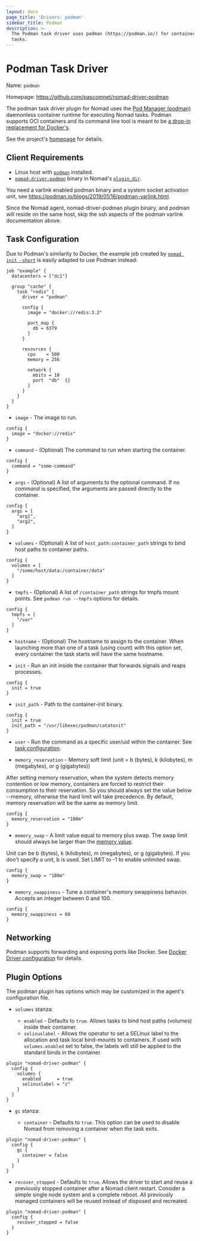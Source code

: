```yaml
---
layout: docs
page_title: 'Drivers: podman'
sidebar_title: Podman
description: >-
  The Podman task driver uses podman (https://podman.io/) for containerizing
  tasks.
---
```


# Podman Task Driver

Name: `podman`

Homepage: https://github.com/pascomnet/nomad-driver-podman

The podman task driver plugin for Nomad uses the [Pod Manager (podman)][podman]
daemonless container runtime for executing Nomad tasks. Podman supports OCI
containers and its command line tool is meant to be [a drop-in replacement for
Docker's][podman-cli].

See the project's [homepage][homepage] for details.

## Client Requirements

- Linux host with [`podman`][podman] installed.
- [`nomad-driver-podman`][releases] binary in Nomad's [`plugin_dir`][plugin_dir].

You need a varlink enabled podman binary and a system socket activation unit, see https://podman.io/blogs/2019/01/16/podman-varlink.html.

Since the Nomad agent, nomad-driver-podman plugin binary, and podman will
reside on the same host, skip the ssh aspects of the podman varlink
documentation above.

## Task Configuration

Due to Podman's similarity to Docker, the example job created by [`nomad init -short`][nomad-init] is easily adapted to use Podman instead:

```hcl
job "example" {
  datacenters = ["dc1"]

  group "cache" {
    task "redis" {
      driver = "podman"

      config {
        image = "docker://redis:3.2"

        port_map {
          db = 6379
        }
      }

      resources {
        cpu    = 500
        memory = 256

        network {
          mbits = 10
          port  "db"  {}
        }
      }
    }
  }
}
```

- `image` - The image to run.

```hcl
config {
  image = "docker://redis"
}
```

- `command` - (Optional) The command to run when starting the container.

```hcl
config {
  command = "some-command"
}
```

- `args` - (Optional) A list of arguments to the optional command. If no
  _command_ is specified, the arguments are passed directly to the container.

```hcl
config {
  args = [
    "arg1",
    "arg2",
  ]
}
```

- `volumes` - (Optional) A list of `host_path:container_path` strings to bind
  host paths to container paths.

```hcl
config {
  volumes = [
    "/some/host/data:/container/data"
  ]
}
```

- `tmpfs` - (Optional) A list of `/container_path` strings for tmpfs mount
  points. See `podman run --tmpfs` options for details.

```hcl
config {
  tmpfs = [
    "/var"
  ]
}
```

- `hostname` - (Optional) The hostname to assign to the container. When
  launching more than one of a task (using count) with this option set, every
  container the task starts will have the same hostname.

- `init` - Run an init inside the container that forwards signals and reaps processes.

```hcl
config {
  init = true
}
```

- `init_path` - Path to the container-init binary.

```hcl
config {
  init = true
  init_path = "/usr/libexec/podman/catatonit"
}
```

- `user` - Run the command as a specific user/uid within the container. See
  [task configuration][task].

- `memory_reservation` - Memory soft limit (unit = b (bytes), k (kilobytes), m
  (megabytes), or g (gigabytes))

After setting memory reservation, when the system detects memory contention or
low memory, containers are forced to restrict their consumption to their
reservation. So you should always set the value below --memory, otherwise the
hard limit will take precedence. By default, memory reservation will be the
same as memory limit.

```hcl
config {
  memory_reservation = "100m"
}
```

- `memory_swap` - A limit value equal to memory plus swap. The swap limit
  should always be larger than the [memory value][memory-value].

Unit can be b (bytes), k (kilobytes), m (megabytes), or g (gigabytes). If you
don't specify a unit, b is used. Set LIMIT to -1 to enable unlimited swap.

```hcl
config {
  memory_swap = "180m"
}
```

- `memory_swappiness` - Tune a container's memory swappiness behavior. Accepts
  an integer between 0 and 100.

```hcl
config {
  memory_swappiness = 60
}
```

## Networking

Podman supports forwarding and exposing ports like Docker. See [Docker Driver
configuration][docker-ports] for details.

## Plugin Options

The podman plugin has options which may be customized in the agent's
configuration file.

- `volumes` stanza:

  - `enabled` - Defaults to `true`. Allows tasks to bind host paths (volumes)
    inside their container.
  - `selinuxlabel` - Allows the operator to set a SELinux label to the
    allocation and task local bind-mounts to containers. If used with
    `volumes.enabled` set to false, the labels will still be applied to the
    standard binds in the container.

```hcl
plugin "nomad-driver-podman" {
  config {
    volumes {
      enabled      = true
      selinuxlabel = "z"
    }
  }
}
```

- `gc` stanza:

  - `container` - Defaults to `true`. This option can be used to disable
    Nomad from removing a container when the task exits.

```hcl
plugin "nomad-driver-podman" {
  config {
    gc {
      container = false
    }
  }
}
```

- `recover_stopped` - Defaults to `true`. Allows the driver to start and reuse
  a previously stopped container after a Nomad client restart.
  Consider a simple single node system and a complete reboot. All previously managed containers
  will be reused instead of disposed and recreated.

```hcl
plugin "nomad-driver-podman" {
  config {
    recover_stopped = false
  }
}
```

[docker-ports]: /docs/drivers/docker#forwarding-and-exposing-ports
[homepage]: https://github.com/pascomnet/nomad-driver-podman
[memory-value]: /docs/job-specification/resources#memory
[nomad-init]: /docs/commands/job/init
[plugin_dir]: /docs/configuration#plugin_dir
[podman]: https://podman.io/
[podman-cli]: https://podman.io/whatis.html
[releases]: https://github.com/pascomnet/nomad-driver-podman/releases
[task]: /docs/job-specification/task#user
